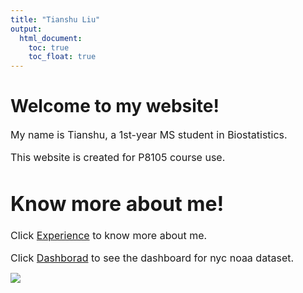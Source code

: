 ```yaml
---
title: "Tianshu Liu"
output: 
  html_document:
    toc: true
    toc_float: true
---
```


# Welcome to my website!

 <font size="3">My name is Tianshu, a 1st-year MS student in Biostatistics.

This website is created for P8105 course use.

# Know more about me!

Click [Experience](experience.html) to know more about me.

Click [Dashborad](dashboard.html) to see the dashboard for nyc noaa dataset.</font>

![](./images/krab.jpg)